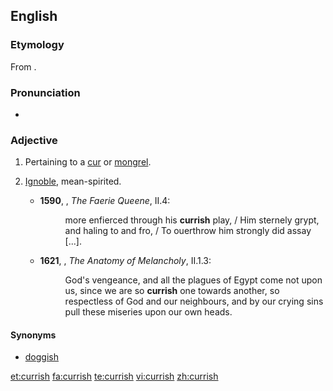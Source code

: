 ==English==

===Etymology===
From {{suffix|cur|ish}}.

===Pronunciation===
*{{a|UK}} {{IPA|/ˈkəːɹɪʃ/}}

===Adjective===
{{en-adj}}

# Pertaining to a [[cur]] or [[mongrel]].
# {{context|now|_|rare|lang=en}} [[ignoble|Ignoble]], mean-spirited.
#* '''1590''', {{w|Edmund Spenser}}, ''The Faerie Queene'', II.4:
#*: more enfierced through his '''currish''' play, / Him sternely grypt, and haling to and fro, / To ouerthrow him strongly did assay [...].
#*'''1621''', {{w|Robert Burton}}, ''The Anatomy of Melancholy'', II.1.3:
#*:God's vengeance, and all the plagues of Egypt come not upon us, since we are so '''currish''' one towards another, so respectless of God and our neighbours, and by our crying sins pull these miseries upon our own heads.
 
====Synonyms====
* [[doggish]]

[[et:currish]]
[[fa:currish]]
[[te:currish]]
[[vi:currish]]
[[zh:currish]]